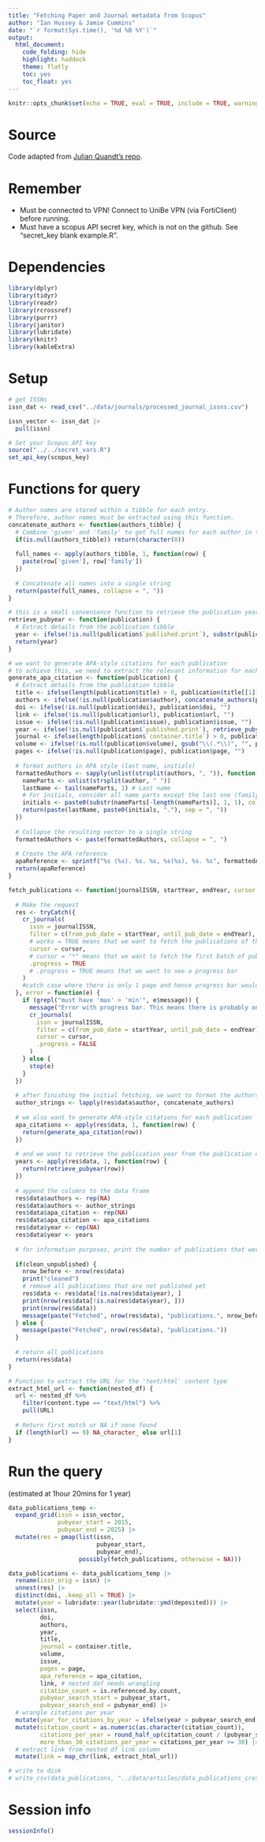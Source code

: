 ```yaml
---
title: "Fetching Paper and Journal metadata from Scopus"
author: "Ian Hussey & Jamie Cummins"
date: "`r format(Sys.time(), '%d %B %Y')`"
output:
  html_document:
    code_folding: hide
    highlight: haddock
    theme: flatly
    toc: yes
    toc_float: yes
---
```


```r
knitr::opts_chunk$set(echo = TRUE, eval = TRUE, include = TRUE, warning = FALSE, message = FALSE)
```

# Source

Code adapted from [Julian Quandt's repo](https://github.com/julianquandt/zcurve_autorep).

# Remember

- Must be connected to VPN! Connect to UniBe VPN (via FortiClient) before running.
- Must have a scopus API secret key, which is not on the github. See "secret_key blank example.R".

# Dependencies

```r

library(dplyr)
library(tidyr)
library(readr)
library(rcrossref)
library(purrr)
library(janitor)
library(lubridate)
library(knitr)
library(kableExtra)

```

# Setup

```r

# get ISSNs
issn_dat <- read_csv("../data/journals/processed_journal_issns.csv") 

issn_vector <- issn_dat |>
  pull(issn)

# Set your Scopus API key
source("../../secret_vars.R")
set_api_key(scopus_key)

```

# Functions for query

```r

# Author names are stored within a tibble for each entry.
# Therefore, author names must be extracted using this function.
concatenate_authors <- function(authors_tibble) {
  # Combine 'given' and 'family' to get full names for each author in the tibble
  if(is.null(authors_tibble)) return(character(0))
  
  full_names <- apply(authors_tibble, 1, function(row) {
    paste(row['given'], row['family'])
  })
  
  # Concatenate all names into a single string
  return(paste(full_names, collapse = ", "))
}

# this is a small convenience function to retrieve the publication year from a publication entry that is formatted (yyyy-mm-dd)
retrieve_pubyear <- function(publication) {
  # Extract details from the publication tibble
  year <- ifelse(!is.null(publication$`published.print`), substr(publication$`published.print`, 1, 4), "")
  return(year)
}

# we want to generate APA-style citations for each publication
# to achieve this, we need to extract the relevant information for each publication and format it accordingly
generate_apa_citation <- function(publication) {
  # Extract details from the publication tibble
  title <- ifelse(length(publication$title) > 0, publication$title[[1]], "")
  authors <- ifelse(!is.null(publication$author), concatenate_authors(publication$author), character(0))
  doi <- ifelse(!is.null(publication$doi), publication$doi, "")
  link <- ifelse(!is.null(publication$url), publication$url, "")
  issue <- ifelse(!is.null(publication$issue), publication$issue, "")
  year <- ifelse(!is.null(publication$`published.print`), retrieve_pubyear(publication), "")
  journal <- ifelse(length(publication$`container.title`) > 0, publication$`container.title`, "")
  volume <- ifelse(!is.null(publication$volume), gsub("\\(.*\\)", "", publication$volume), "")
  pages <- ifelse(!is.null(publication$page), publication$page, "")
  
  # format authors in APA style (last name, initials)
  formattedAuthors <- sapply(unlist(strsplit(authors, ", ")), function(author) {
    nameParts <- unlist(strsplit(author, " "))
    lastName <- tail(nameParts, 1) # Last name
    # For initials, consider all name parts except the last one (family name)
    initials <- paste0(substr(nameParts[-length(nameParts)], 1, 1), collapse = ".")
    return(paste(lastName, paste0(initials, "."), sep = ", "))
  })
  
  # Collapse the resulting vector to a single string
  formattedAuthors <- paste(formattedAuthors, collapse = ", ")
  
  # Create the APA reference
  apaReference <- sprintf("%s (%s). %s. %s, %s(%s), %s. %s", formattedAuthors, year, title, journal, volume, issue, pages, doi)
  return(apaReference)
}

fetch_publications <- function(journalISSN, startYear, endYear, cursor = "*", clean_unpublished = FALSE) {
  
  # Make the request
  res <- tryCatch({
    cr_journals(
      issn = journalISSN,
      filter = c(from_pub_date = startYear, until_pub_date = endYear), works = TRUE,
      # works = TRUE means that we want to fetch the publications of the journal
      cursor = cursor, 
      # cursor = "*" means that we want to fetch the first batch of publications
      .progress = TRUE
      # .progress = TRUE means that we want to see a progress bar
    )
    #catch case where there is only 1 page and hence progress bar would throw error
  }, error = function(e) {
    if (grepl("must have 'max' > 'min'", e$message)) {
      message("Error with progress bar. This means there is probably only 1 page of results... retrying without progress bar...")
      cr_journals(
        issn = journalISSN,
        filter = c(from_pub_date = startYear, until_pub_date = endYear), works = TRUE,
        cursor = cursor, 
        .progress = FALSE
      )
    } else {
      stop(e)
    }
  })
  
  # after finishing the initial fetching, we want to format the authors as a single string (they are stored in data-sets within each publication entry by default)
  author_strings <- lapply(res$data$author, concatenate_authors)
  
  # we also want to generate APA-style citations for each publication
  apa_citations <- apply(res$data, 1, function(row) {
    return(generate_apa_citation(row))
  })
  
  # and we want to retrieve the publication year from the publication entry
  years <- apply(res$data, 1, function(row) {
    return(retrieve_pubyear(row))
  })
  
  # append the columns to the data frame
  res$data$authors <- rep(NA)
  res$data$authors <- author_strings
  res$data$apa_citation <- rep(NA)
  res$data$apa_citation <- apa_citations
  res$data$year <- rep(NA)
  res$data$year <- years
  
  # for information purposes, print the number of publications that were fetched
  
  if(clean_unpublished) {
    nrow_before <- nrow(res$data)
    print("cleaned")
    # remove all publications that are not published yet
    res$data <- res$data[!is.na(res$data$year), ]
    print(nrow(res$data[!is.na(res$data$year), ]))
    print(nrow(res$data))
    message(paste("Fetched", nrow(res$data), "publications.", nrow_before - nrow(res$data), "were deleted due to not being published yet."))
  } else {
    message(paste("Fetched", nrow(res$data), "publications."))
  }
  
  # return all publications
  return(res$data)
}

# Function to extract the URL for the 'text/html' content type
extract_html_url <- function(nested_df) {
  url <- nested_df %>%
    filter(content.type == "text/html") %>%
    pull(URL)
  
  # Return first match or NA if none found
  if (length(url) == 0) NA_character_ else url[1]
}

```

# Run the query

(estimated at 1hour 20mins for 1 year)

```r

data_publications_temp <- 
  expand_grid(issn = issn_vector, 
              pubyear_start = 2015, 
              pubyear_end = 2025) |>
  mutate(res = pmap(list(issn,
                         pubyear_start,
                         pubyear_end),
                    possibly(fetch_publications, otherwise = NA))) 

data_publications <- data_publications_temp |>
  rename(issn_orig = issn) |>
  unnest(res) |>
  distinct(doi, .keep_all = TRUE) |>
  mutate(year = lubridate::year(lubridate::ymd(deposited))) |>
  select(issn, 
         doi,
         authors, 
         year,
         title, 
         journal = container.title,
         volume,
         issue, 
         pages = page,
         apa_reference = apa_citation,
         link, # nested daf needs wrangling
         citation_count = is.referenced.by.count,
         pubyear_search_start = pubyear_start,
         pubyear_search_end = pubyear_end) |>
  # wrangle citations per year
  mutate(year_for_citations_by_year = ifelse(year > pubyear_search_end-1, pubyear_search_end, year)) |>
  mutate(citation_count = as.numeric(as.character(citation_count)),
         citations_per_year = round_half_up(citation_count / (pubyear_search_end-1 - year_for_citations_by_year), 2),
         more_than_30_citations_per_year = citations_per_year >= 30) |>
  # extract link from nested df link column
  mutate(link = map_chr(link, extract_html_url))

# write to disk
# write_csv(data_publications, "../data/articles/data_publications_crossref.csv")

```

# Session info

```r

sessionInfo()

```

